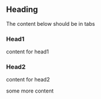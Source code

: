 ## Heading

The content below should be in tabs

<!-- some random comment -->

### Head1

content for head1

### Head2

content for head2

<!-- some other comment -->

some more content
